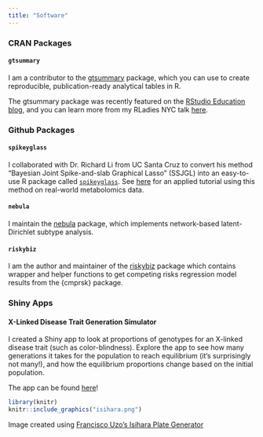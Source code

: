 ```yaml
---
title: "Software"
---
```

### CRAN Packages

#### `gtsummary`
I am a contributor to the [gtsummary](http://www.danieldsjoberg.com/gtsummary/) package, which you can use to create reproducible, publication-ready analytical tables in R. 

The gtsummary package was recently featured on the [RStudio Education blog](https://education.rstudio.com/blog/2020/07/gtsummary/), and you can learn more from my RLadies NYC talk [here](http://mljaniczek.github.io/gtsummary-presentation-rladies/#1). 

### Github Packages

#### `spikeyglass`
I collaborated with Dr. Richard Li from UC Santa Cruz to convert his method "Bayesian Joint Spike-and-slab Graphical Lasso" (SSJGL) into an easy-to-use R package called [`spikeyglass`](https://mljaniczek.github.io/spikeyglass/). See [here](https://mljaniczek.github.io/ssjgl-tutorial/) for an applied tutorial using this method on real-world metabolomics data. 

#### `nebula`
I maintain the [nebula](https://nebula-group.github.io/nebula/index.html) package, which implements network-based latent-Dirichlet subtype analysis. 

#### `riskybiz`
I am the author and maintainer of the [riskybiz](https://mljaniczek.github.io/riskybiz/) package which contains wrapper and helper functions to get competing risks regression model results from the {cmprsk} package.


### Shiny Apps
#### X-Linked Disease Trait Generation Simulator

I created a Shiny app to look at proportions of genotypes for an X-linked disease trait (such as color-blindness). Explore the app to see how many generations it takes for the population to reach equilibrium (it's surprisingly not many!), and how the equilibrium proportions change based on the initial population. 

The app can be found [here](https://mljaniczek.shinyapps.io/xlinked_trait_generation_simulator/)! 

```r
library(knitr)
knitr::include_graphics("isihara.png")
```

Image created using [Francisco Uzo's Isihara Plate Generator](https://franciscouzo.github.io/ishihara/)